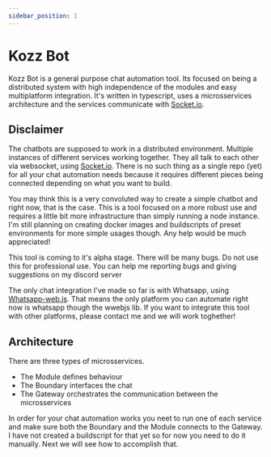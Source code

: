 ```yaml
---
sidebar_position: 1
---
```


# Kozz Bot

Kozz Bot is a general purpose chat automation tool. Its focused on being a distributed system with high independence of the modules and easy multiplatform integration. It's written in typescript, uses a microsservices architecture and the services communicate with [Socket.io](https://socket.io).

## Disclaimer

The chatbots are supposed to work in a distributed environment. Multiple instances of different services working together. They all talk to each other via websocket, using [Socket.io](https://socket.io). There is no such thing as a single repo (yet) for all your chat automation needs because it requires different pieces being connected depending on what you want to build.

You may think this is a very convoluted way to create a simple chatbot and right now, that is the case. This is a tool focused on a more robust use and requires a little bit more infrastructure than simply running a node instance. I'm still planning on creating docker images and buildscripts of preset environments for more simple usages though. Any help would be much appreciated!

This tool is coming to it's alpha stage. There will be many bugs. Do not use this for professional use. You can help me reporting bugs and giving suggestions on my discord server

The only chat integration I've made so far is with Whatsapp, using [Whatsapp-web.js](https://wwebjs.dev). That means the only platform you can automate right now is whatsapp though the wwebjs lib. If you want to integrate this tool with other platforms, please contact me and we will work toghether!

## Architecture

There are three types of microsservices.

- The Module defines behaviour
- The Boundary interfaces the chat
- The Gateway orchestrates the communication between the microsservices

In order for your chat automation works you neet to run one of each service and make sure both the Boundary and the Module connects to the Gateway. I have not created a buildscript for that yet so for now you need to do it manually. Next we will see how to accomplish that.
